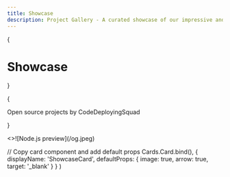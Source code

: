 ```yaml
---
title: Showcase
description: Project Gallery - A curated showcase of our impressive and innovative works 📺
---
```



{<h1 className="mt-10 mb-4 text-center text-[2.5rem] font-bold tracking-tight">Showcase</h1>}

{<p className="mb-16 text-center text-lg text-gray-500 dark:text-gray-400">Open
source projects by CodeDeployingSquad</p>}

<Cards>
  <ShowcaseCard title="www.codedeployingsquad.tech" href="https://www.codedeployingsquad.tech/">
    <>![Node.js preview](/og.jpeg)</>
  </ShowcaseCard>
</Cards>

  // Copy card component and add default props
  Cards.Card.bind(),
  {
    displayName: 'ShowcaseCard',
    defaultProps: {
      image: true,
      arrow: true,
      target: '_blank'
    }
  }
)

